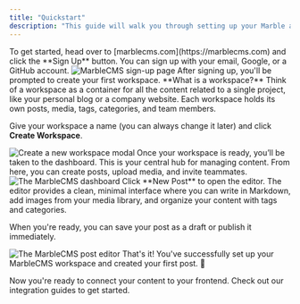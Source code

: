 ```yaml
---
title: "Quickstart"
description: "This guide will walk you through setting up your Marble account and creating your first workspace."
---
```


<Steps>
<Step title="Create an account">
To get started, head over to [marblecms.com](https://marblecms.com) and click the **Sign Up** button. You can sign up with your email, Google, or a GitHub account.

<Frame>
  <picture>
    <source
      media="(prefers-color-scheme: dark)"
      srcset="/images/signup-dark.jpeg"
    />
    <img
      src="/images/signup-light.jpeg"
      alt="MarbleCMS sign-up page"
    />
  </picture>
</Frame>
</Step>

<Step title="Create a workspace">
After signing up, you'll be prompted to create your first workspace.

<Note>
  **What is a workspace?** Think of a workspace as a container for all the
  content related to a single project, like your personal blog or a company
  website. Each workspace holds its own posts, media, tags, categories, and team
  members.
</Note>

Give your workspace a name (you can always change it later) and click **Create Workspace**.

<Frame>
  <picture>
    <source
      media="(prefers-color-scheme: dark)"
      srcset="/images/onboarding-dark.jpeg"
    />
    <img
      src="/images/onboarding-light.jpeg"
      alt="Create a new workspace modal"
    />
  </picture>
</Frame>
</Step>

<Step title="Explore the dashboard">
Once your workspace is ready, you’ll be taken to the dashboard. This is your central hub for managing content. From here, you can create posts, upload media, and invite teammates.

<Frame>
  <picture>
    <source
      media="(prefers-color-scheme: dark)"
      srcset="/images/dashboard-dark.jpeg"
    />
    <img
      src="/images/dashboard-light.jpeg"
      alt="The MarbleCMS dashboard"
    />
  </picture>
</Frame>
</Step>

<Step title="Create your first post">
Click **New Post** to open the editor. The editor provides a clean, minimal interface where you can write in Markdown, add images from your media library, and organize your content with tags and categories.

When you're ready, you can save your post as a draft or publish it immediately.

<Frame>
  <picture>
    <source
      media="(prefers-color-scheme: dark)"
      srcset="/images/editor-dark.jpeg"
    />
    <img
      src="/images/editor-light.jpeg"
      alt="The MarbleCMS post editor"
    />
  </picture>
</Frame>
</Step>

<Step title="Next Steps">
That's it! You've successfully set up your MarbleCMS workspace and created your first post. 🚀

Now you're ready to connect your content to your frontend. Check out our integration guides to get started.

<CardGroup>
  <Card title="Next.js Integration" href="/integrations/nextjs" icon="react"></Card>
  <Card title="Astro Integration" href="/integrations/astro" icon="stars"></Card>
</CardGroup>
</Step>
</Steps>
